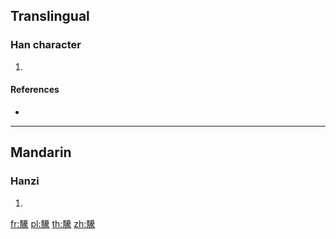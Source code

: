 {{character info/new}}
==Translingual==

===Han character===
{{Han char|rn=187|rad=馬|as=16|sn=26|four=|canj=SFFQF}}

# {{defn|Han|sort=馬16}}

====References====
* {{Han ref|kx=1447.010|dkj=45071|dj=1972.150|hdz=74583.090|uh=9A63|ud=39523}}

----

==Mandarin==

===Hanzi===
{{cmn-hanzi|pin=[[téng]] ([[teng2]])|wg=t'eng<sup>2</sup>}}

# {{defn|lang=cmn|sort=馬16}}

[[fr:驣]]
[[pl:驣]]
[[th:驣]]
[[zh:驣]]